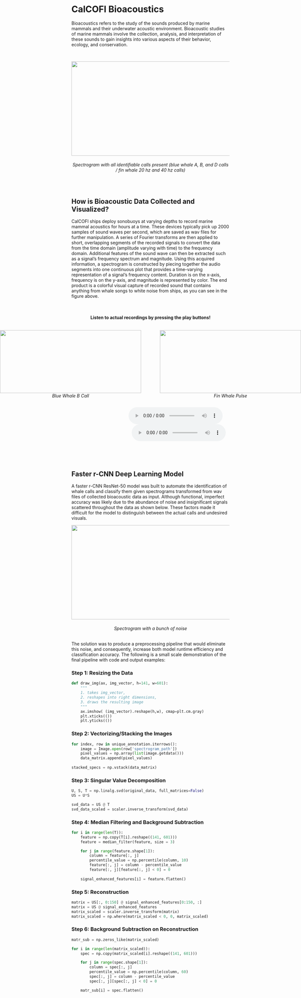 # **CalCOFI Bioacoustics**

Bioacoustics refers to the study of the sounds produced by marine mammals and their underwater acoustic environment. Bioacoustic studies of marine mammals involve the collection, analysis, and interpretation of these sounds to gain insights into various aspects of their behavior, ecology, and conservation.


<br/>
<center>
  <img src="CC0808SB02_0815213000_second_60_to_120.png" height="300" width="750">
  
###### *Spectrogram with all identifiable calls present (blue whale A, B, and D calls / fin whale 20 hz and 40 hz calls)*

</center>
<br/>


## **How is Bioacoustic Data Collected and Visualized?**

CalCOFI ships deploy sonobuoys at varying depths to record marine mammal acoustics for hours at a time. These devices typically pick up 2000 samples of sound waves per second, which are saved as wav files for further manipulation. A series of Fourier transforms are then applied to short, overlapping segments of the recorded signals to convert the data from the time domain (amplitude varying with time) to the frequency domain. Additional features of the sound wave can then be extracted such as a signal's frequency spectrum and magnitude. Using this acquired information, a spectrogram is constructed by piecing together the audio segments into one continuous plot that provides a time-varying representation of a signal's frequency content. Duration is on the x-axis, frequency is on the y-axis, and magnitude is represented by color. The end product is a colorful visual capture of recorded sound that contains anything from whale songs to white noise from ships, as you can see in the figure above.

<br/><center>
#### **Listen to actual recordings by pressing the play buttons!**
</center>


<center>
<div style="display: flex; justify-content: center;">
<div style="display: flex;">
  <figure style="margin-right: 20px;">
    <img src="blue_whale_B_call.png" height="200" width="450">
    <figcaption><em>Blue Whale B Call</em><figcaption>
  </figure>
  <figure>
    <img src="fin_whale_pulse.png" height="200" width="450">
    <figcaption><em>Fin Whale Pulse</em><figcaption>
  </figure>
</div>
</center>


<center>
<div style="display: flex;">
  <audio controls style="margin-left: 160px;">
    <source src="ringtoneBlue.mp3" type="audio/mp3">
  </audio>
  <audio controls style="margin-left: 180px;">
    <source src="ringtoneFin.mp3" type="audio/mp3">
  </audio>
</div>
</center>

<br/><br/>

## **Faster r-CNN Deep Learning Model**

A faster r-CNN ResNet-50 model was built to automate the identification of whale calls and classify them given spectrograms transformed from wav files of collected bioacoustic data as input. Although functional, imperfect accuracy was likely due to the abundance of noise and insignificant signals scattered throughout the data as shown below. These factors made it difficult for the model to distinguish between the actual calls and undesired visuals.

<center>
  <img src="random noisy spectrogram" height="300" width="750">
  
###### *Spectrogram with a bunch of noise*

</center>

The solution was to produce a preprocessing pipeline that would eliminate this noise, and consequently, increase both model runtime efficiency and classification accuracy. The following is a small scale demonstration of the final pipeline with code and output examples:


### **Step 1: Resizing the Data**

```python
def draw_img(ax, img_vector, h=141, w=601):
    """
    1. takes img_vector,
    2. reshapes into right dimensions,
    3. draws the resulting image
    """
    ax.imshow( (img_vector).reshape(h,w), cmap=plt.cm.gray)
    plt.xticks(())
    plt.yticks(())
```

### **Step 2: Vectorizing/Stacking the Images**

```python
for index, row in unique_annotation.iterrows():
    image = Image.open(row['spectrogram_path'])
    pixel_values = np.array(list(image.getdata()))
    data_matrix.append(pixel_values)
    
stacked_specs = np.vstack(data_matrix)
```

### **Step 3: Singular Value Decomposition**

```python
U, S, T = np.linalg.svd(original_data, full_matrices=False)
US = U*S

svd_data = US @ T
svd_data_scaled = scaler.inverse_transform(svd_data)
```

### **Step 4: Median Filtering and Background Subtraction**

```python
for i in range(len(T)):
    feature = np.copy(T[i].reshape((141, 601)))
    feature = median_filter(feature, size = 3)

    for j in range(feature.shape[1]):
        column = feature[:, j]
        percentile_value = np.percentile(column, 10)
        feature[:, j] = column - percentile_value
        feature[:, j][feature[:, j] < 0] = 0
        
    signal_enhanced_features[i] = feature.flatten()
```

### **Step 5: Reconstruction**

```python
matrix = US[:, 0:150] @ signal_enhanced_features[0:150, :]
matrix = US @ signal_enhanced_features
matrix_scaled = scaler.inverse_transform(matrix)
matrix_scaled = np.where(matrix_scaled < 0, 0, matrix_scaled)
```

### **Step 6: Background Subtraction on Reconstruction**

```python
matr_sub = np.zeros_like(matrix_scaled)

for i in range(len(matrix_scaled)):
    spec = np.copy(matrix_scaled[i].reshape((141, 601)))

    for j in range(spec.shape[1]):
        column = spec[:, j]
        percentile_value = np.percentile(column, 60)
        spec[:, j] = column - percentile_value
        spec[:, j][spec[:, j] < 0] = 0

    matr_sub[i] = spec.flatten()
```





